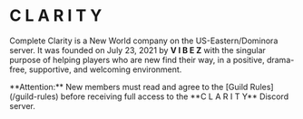 
# C L A R I T Y

Complete Clarity is a New World company on the US-Eastern/Dominora server. It was founded on July 23, 2021 by **V I B E Z** with the singular purpose of helping players who are new find their way, in a positive, drama-free, supportive, and welcoming environment.

<Callout>
  **Attention:** New members must read and agree to the [Guild Rules](/guild-rules) before receiving
  full access to the **C L A R I T Y** Discord server.
</Callout>
